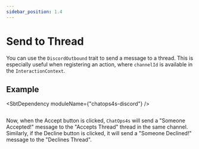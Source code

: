```yaml
---
sidebar_position: 1.4
---
```



# Send to Thread

You can use the `DiscordOutbound` trait to send a message to a thread. This is especially useful when registering an action, where `channelId` is available in the `InteractionContext`.

## Example

<SbtDependency moduleName={"chatops4s-discord"} />

```scala file=./main/scala/discord/docs/SendToThread.scala start=start_doc end=end_doc
```

Now, when the Accept button is clicked, `ChatOps4s` will send a "Someone Accepted!" message to the "Accepts Thread" thread in the same channel. Similarly, if the Decline button is clicked, it will send a "Someone Declined!" message to the "Declines Thread".
